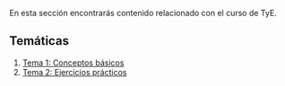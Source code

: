 En esta sección encontrarás contenido relacionado con el curso de TyE.

## Temáticas

1. [Tema 1: Conceptos básicos](tema1.qmd)
2. [Tema 2: Ejercicios prácticos](tema2.qmd)